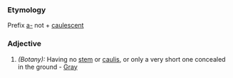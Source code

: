 ===Etymology===
Prefix [[a-]] not + [[caulescent]]
===Adjective===
#''(Botany):'' Having no [[stem]] or [[caulis]], or only a very short one concealed in the ground - [[Gray]]